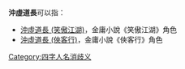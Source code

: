 
'''沖虛道長'''可以指：
* [[沖虛道長_(笑傲江湖)|沖虛道長 (笑傲江湖)]]，金庸小說《笑傲江湖》角色
* [[沖虛道長_(俠客行)|沖虛道長 (俠客行)]]，金庸小說《俠客行》角色
{{disambig}}

[[Category:四字人名消歧义|Category:四字人名消歧义]]